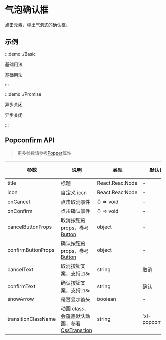 # 气泡确认框

点击元素，弹出气泡式的确认框。

## 示例

:::demo ./Basic

基础用法

基础用法

:::

:::demo ./Promise

异步关闭

异步关闭

:::

## Popconfirm API

> 更多参数请参考[Popper](/components/Popper)属性

| 参数 | 说明 | 类型 | 默认值 | 是否必填 |
| --- | --- | --- | --- | --- |
| title | 标题 | React.ReactNode | - | true |
| icon | 自定义 icon | React.ReactNode | - | false |
| onCancel | 点击取消事件 | () => void | - | false |
| onConfirm | 点击确认事件 | () => void | - | false |
| cancelButtonProps | 取消按钮的 props，参考[Button](/components/Button) | object | - | false |
| confirmButtonProps | 确认按钮的 props，参考[Button](/components/Button) | object | - | false |
| cancelText | 取消按钮文案，支持`i18n` | string | 取消 | false |
| confirmText | 确认按钮文案，支持`i18n` | string | 确认 | false |
| showArrow | 是否显示箭头 | boolean | - | false |
| transitionClassName | 动画 class，会覆盖默认动画，参看[CssTransition](/components/CssTransition) | string | 'xl-popconfirm' | false |
